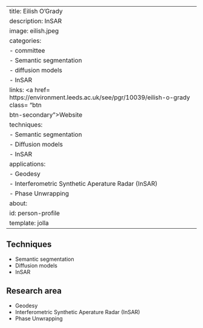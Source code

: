 
---
title: Eilish O'Grady
description: InSAR
image: eilish.jpeg
categories:
- committee
- Semantic segmentation
- diffusion models
- InSAR
links: <a href= https://environment.leeds.ac.uk/see/pgr/10039/eilish-o-grady class= "btn
      btn-secondary">Website</a>
techniques:
- Semantic segmentation
- Diffusion models
- InSAR
applications:
- Geodesy
- Interferometric Synthetic Aperature Radar (InSAR)
- Phase Unwrapping
about:
  id: person-profile
  template: jolla
---
   
:::{#person-profile}
:::
   
##
## Techniques
   
- Semantic segmentation
- Diffusion models
- InSAR
   
##
## Research area
   
- Geodesy
- Interferometric Synthetic Aperature Radar (InSAR)
- Phase Unwrapping
